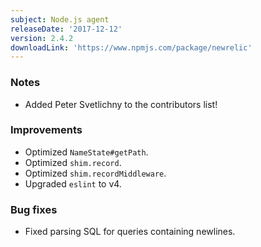 ```yaml
---
subject: Node.js agent
releaseDate: '2017-12-12'
version: 2.4.2
downloadLink: 'https://www.npmjs.com/package/newrelic'
---
```


### Notes

* Added Peter Svetlichny to the contributors list!

### Improvements

* Optimized `NameState#getPath`.
* Optimized `shim.record`.
* Optimized `shim.recordMiddleware`.
* Upgraded `eslint` to v4.

### Bug fixes

* Fixed parsing SQL for queries containing newlines.
